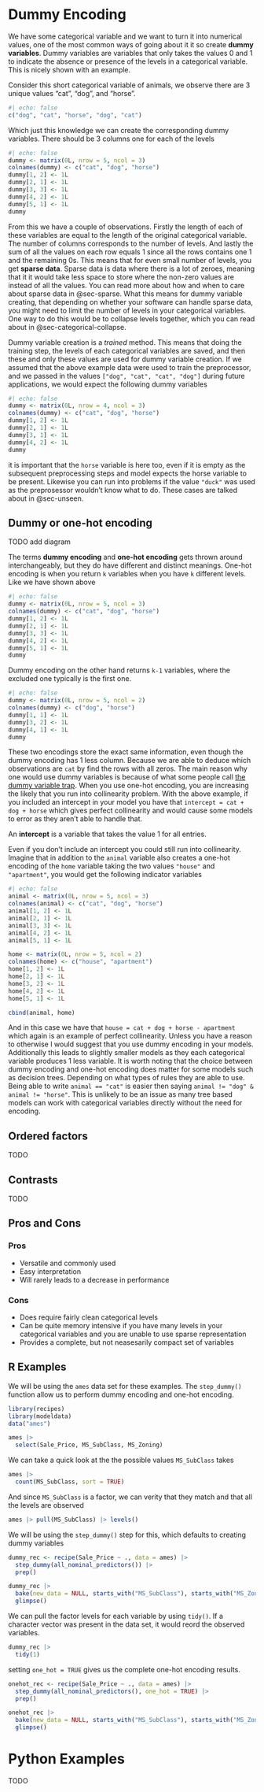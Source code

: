 # Dummy Encoding {#sec-dummy-encoding}

We have some categorical variable and we want to turn it into numerical values, one of the most common ways of going about it it so create **dummy variables**. Dummy variables are variables that only takes the values 0 and 1 to indicate the absence or presence of the levels in a categorical variable. This is nicely shown with an example.

Consider this short categorical variable of animals, we observe there are 3 unique values "cat", "dog", and "horse".

```r
#| echo: false
c("dog", "cat", "horse", "dog", "cat")
```

Which just this knowledge we can create the corresponding dummy variables. There should be 3 columns one for each of the levels

```r
#| echo: false
dummy <- matrix(0L, nrow = 5, ncol = 3)
colnames(dummy) <- c("cat", "dog", "horse")
dummy[1, 2] <- 1L
dummy[2, 1] <- 1L
dummy[3, 3] <- 1L
dummy[4, 2] <- 1L
dummy[5, 1] <- 1L
dummy
```

From this we have a couple of observations. Firstly the length of each of these variables are equal to the length of the original categorical variable. The number of columns corresponds to the number of levels. And lastly the sum of all the values on each row equals 1 since all the rows contains one 1 and the remaining 0s. This means that for even small number of levels, you get **sparse data**. Sparse data is data where there is a lot of zeroes, meaning that it it would take less space to store where the non-zero values are instead of all the values. You can read more about how and when to care about sparse data in @sec-sparse. What this means for dummy variable creating, that depending on whether your software can handle sparse data, you might need to limit the number of levels in your categorical variables. One way to do this would be to collapse levels together, which you can read about in @sec-categorical-collapse.

Dummy variable creation is a *trained* method. This means that doing the training step, the levels of each categorical variables are saved, and then these and only these values are used for dummy variable creation. If we assumed that the above example data were used to train the preprocessor, and we passed in the values `["dog", "cat", "cat", "dog"]` during future applications, we would expect the following dummy variables

```r
#| echo: false
dummy <- matrix(0L, nrow = 4, ncol = 3)
colnames(dummy) <- c("cat", "dog", "horse")
dummy[1, 2] <- 1L
dummy[2, 1] <- 1L
dummy[3, 1] <- 1L
dummy[4, 2] <- 1L
dummy
```

it is important that the `horse` variable is here too, even if it is empty as the subsequent preprocessing steps and model expects the horse variable to be present. Likewise you can run into problems if the value `"duck"` was used as the preprosessor wouldn't know what to do. These cases are talked about in @sec-unseen.

## Dummy or one-hot encoding

TODO add diagram

The terms **dummy encoding** and **one-hot encoding** gets thrown around interchangeably, but they do have different and distinct meanings. One-hot encoding is when you return `k` variables when you have `k` different levels. Like we have shown above

```r
#| echo: false
dummy <- matrix(0L, nrow = 5, ncol = 3)
colnames(dummy) <- c("cat", "dog", "horse")
dummy[1, 2] <- 1L
dummy[2, 1] <- 1L
dummy[3, 3] <- 1L
dummy[4, 2] <- 1L
dummy[5, 1] <- 1L
dummy
```

Dummy encoding on the other hand returns `k-1` variables, where the excluded one typically is the first one.

```r
#| echo: false
dummy <- matrix(0L, nrow = 5, ncol = 2)
colnames(dummy) <- c("dog", "horse")
dummy[1, 1] <- 1L
dummy[3, 2] <- 1L
dummy[4, 1] <- 1L
dummy
```

These two encodings store the exact same information, even though the dummy encoding has 1 less column. Because we are able to deduce which observations are `cat` by find the rows with all zeros. The main reason why one would use dummy variables is because of what some people call [the dummy variable trap](https://www.algosome.com/articles/dummy-variable-trap-regression.html). When you use one-hot encoding, you are increasing the likely that you run into collinearity problem. With the above example, if you included an intercept in your model you have that `intercept = cat + dog + horse` which gives perfect collinearity and would cause some models to error as they aren't able to handle that.

::: callout-note
An **intercept** is a variable that takes the value 1 for all entries.
:::

Even if you don't include an intercept you could still run into collinearity. Imagine that in addition to the `animal` variable also creates a one-hot encoding of the `home` variable taking the two values `"house"` and `"apartment"`, you would get the following indicator variables

```r
#| echo: false
animal <- matrix(0L, nrow = 5, ncol = 3)
colnames(animal) <- c("cat", "dog", "horse")
animal[1, 2] <- 1L
animal[2, 1] <- 1L
animal[3, 3] <- 1L
animal[4, 2] <- 1L
animal[5, 1] <- 1L

home <- matrix(0L, nrow = 5, ncol = 2)
colnames(home) <- c("house", "apartment")
home[1, 2] <- 1L
home[2, 1] <- 1L
home[3, 2] <- 1L
home[4, 2] <- 1L
home[5, 1] <- 1L

cbind(animal, home)
```

And in this case we have that `house = cat + dog + horse - apartment` which again is an example of perfect collinearity. Unless you have a reason to otherwise I would suggest that you use dummy encoding in your models. Additionally this leads to slightly smaller models as they each categorical variable produces 1 less variable. It is worth noting that the choice between dummy encoding and one-hot encoding does matter for some models such as decision trees. Depending on what types of rules they are able to use. Being able to write `animal == "cat"` is easier then saying `animal != "dog" & animal != "horse"`. This is unlikely to be an issue as many tree based models can work with categorical variables directly without the need for encoding.

## Ordered factors

TODO

## Contrasts

TODO

## Pros and Cons

### Pros

- Versatile and commonly used
- Easy interpretation
- Will rarely leads to a decrease in performance

### Cons

- Does require fairly clean categorical levels
- Can be quite memory intensive if you have many levels in your categorical variables and you are unable to use sparse representation
- Provides a complete, but not neasesarily compact set of variables

## R Examples

We will be using the `ames` data set for these examples. The `step_dummy()` function allow us to perform dummy encoding and one-hot encoding.

```r
library(recipes)
library(modeldata)
data("ames")

ames |>
  select(Sale_Price, MS_SubClass, MS_Zoning)
```

We can take a quick look at the the possible values `MS_SubClass` takes

```r
ames |>
  count(MS_SubClass, sort = TRUE)
```

And since `MS_SubClass` is a factor, we can verity that they match and that all the levels are observed

```r
ames |> pull(MS_SubClass) |> levels()
```

We will be using the `step_dummy()` step for this, which defaults to creating dummy variables

```r
dummy_rec <- recipe(Sale_Price ~ ., data = ames) |>
  step_dummy(all_nominal_predictors()) |>
  prep()

dummy_rec |>
  bake(new_data = NULL, starts_with("MS_SubClass"), starts_with("MS_Zoning")) |>
  glimpse()
```

We can pull the factor levels for each variable by using `tidy()`. If a character vector was present in the data set, it would reord the observed variables.

```r
dummy_rec |>
  tidy(1)
```

setting `one_hot = TRUE` gives us the complete one-hot encoding results.

```r
onehot_rec <- recipe(Sale_Price ~ ., data = ames) |>
  step_dummy(all_nominal_predictors(), one_hot = TRUE) |>
  prep()

onehot_rec |>
  bake(new_data = NULL, starts_with("MS_SubClass"), starts_with("MS_Zoning")) |>
  glimpse()
```

# Python Examples

TODO


